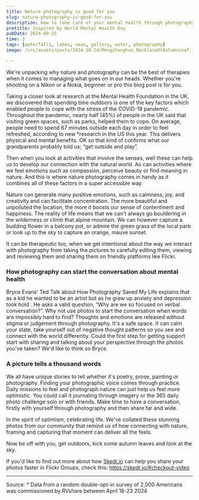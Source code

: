 ```yaml
---
title: Nature photography is good for you
slug: nature-photography-is-good-for-you
description: How to take care of your mental health through photography
pretitle: Inspired by World Mental Health Day
pubDate: 2024-09-25
time: 3
tags: [waterfalls, lakes, seas, gallery, water, photography]
image: /src/assets/posts/2024-10-24/Mengzhonghua_NecklaceOfAutumnLeaf.jpg

---
```


We're unpacking why nature and photography can be the best of therapies when it comes to managing what goes on in our heads. Whether you're shooting on a Nikon or a Nokia, beginner or pro this blog post is for you. 

Taking a closer look at research at the Mental Health Foundation in the UK, we discovered that spending time outdoors is one of the key factors which enabled people to cope with the stress of the COVID-19 pandemic. Throughout the pandemic, nearly half (45%) of people in the UK said that visiting green spaces, such as parks, helped them to cope. On average, people need to spend 67 minutes outside each day in order to feel refreshed, according to new *research in the US this year. This delivers physical and mental benefits. OK so that kind of confirms what our grandparents probably told us; “get outside and play”. 

Then when you look at activities that involve the senses, well these can help us to develop our connection with the natural world. As can activities where we feel emotions such as compassion, perceive beauty or find meaning in nature. And this is where nature photography comes in handy as it combines all of these factors in a super accessible way. 

Nature can generate many positive emotions, such as calmness, joy, and creativity and can facilitate concentration. The more beautiful and unpolluted the location, the more it boosts our sense of contentment and happiness. The reality of life means that we can't always go bouldering in the wilderness or climb that alpine mountain. We can however capture a budding flower in a balcony pot, or admire the green grass of the local park or look up to the sky to capture an orange, mauve sunset. 

It can be therapeutic too, when we get intentional about the way we interact with photography from taking the pictures to carefully editing them, viewing and reviewing them and sharing them on friendly platforms like Flickr. 

### How photography can start the conversation about mental health 

Bryce Evans' Ted Talk about How Photography Saved My Life explains that as a kid he wanted to be an artist but as he grew up anxiety and depression took hold . He asks a valid question, “Why are we so focused on verbal conversation?”. Why not use photos to start the conversation when words are impossibly hard to find? Thoughts and emotions are released without stigma or judgement through photography. It's a safe space. It can calm your state, take yourself out of negative thought patterns so you see and connect with the world differently. Could the first step for getting support start with sharing and talking about your perspective through the photos you've taken? We'd like to think so Bryce. 

### A picture tells a thousand words

We all have unique stories to tell whether it's poetry, prose, painting or photography. Finding your photographic voice comes through practice. Daily missions to feel and photograph nature can just help us feel more optimistic. You could call it journaling through imagery or the 365 daily photo challenge solo or with friends. Make time to have a conversation, firstly with yourself through photography and then share far and wide.    

In the spirit of optimism, celebrating life. We've collated these stunning photos from our community that remind us of how connecting with nature, framing and capturing that moment can deliver all the feels. 

<Gallery folder="2024-10-24" separator="_" nameIsFirst={true}/>

Now be off with you, get outdoors, kick some autumn leaves and look at the sky. 

If you'd like to find out more about how <a href="http://skedr.io/">Skedr.io</a> can help you share your photos faster in Flickr Groups, check this: <a href="https://skedr.io/#checkout-video" target="_blank">https://skedr.io/#checkout-video</a> 
___
Source: * Data from a random double-opt-in survey of 2,000 Americans was commissioned by RVshare between April 18-23 2024
